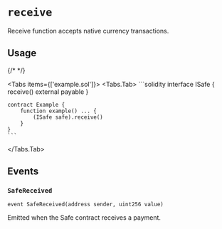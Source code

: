
# `receive`

Receive function accepts native currency transactions.

## Usage

{/* <!-- vale off --> */}

<Tabs items={['example.sol']}>
  <Tabs.Tab>
    ```solidity
    interface ISafe {
        receive() external payable
    }

    contract Example {
        function example() ... {
            (ISafe safe).receive()
        }
    }
    ```
  </Tabs.Tab>
</Tabs>

## Events

### `SafeReceived`

```solidity
event SafeReceived(address sender, uint256 value)

```

Emitted when the Safe contract receives a payment.

